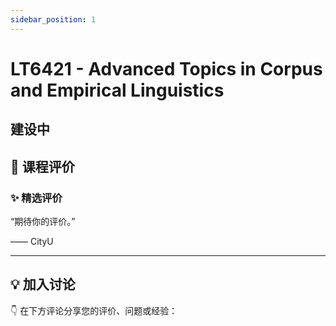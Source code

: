 ```yaml
---
sidebar_position: 1
---
```



# LT6421 - Advanced Topics in Corpus and Empirical Linguistics

## 建设中

## **💬 课程评价**

### ✨ **精选评价**
<div className={commentStyles.commentBox}>
    <p className={commentStyles.commentText}>
        “期待你的评价。”
    </p>
    <p className={commentStyles.commentAuthor}>—— CityU</p>
</div>

---

## **💡 加入讨论**

👇 在下方评论分享您的评价、问题或经验：
<Utterances />
